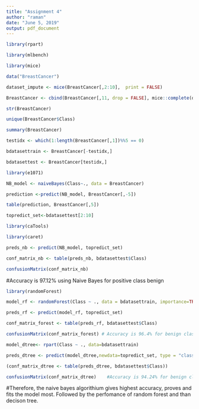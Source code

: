 ---
title: "Assignment 4"
author: "raman"
date: "June 5, 2019"
output: pdf_document
---
```{r}
library(rpart)
```

```{r}
library(mlbench)
```
```{r}
library(mice)
```
```{r}
data("BreastCancer")
```

```{r}
dataset_impute <- mice(BreastCancer[,2:10],  print = FALSE)
```
```{r}
BreastCancer <- cbind(BreastCancer[,11, drop = FALSE], mice::complete(dataset_impute, 1))
```

```{r}
str(BreastCancer)
```
```{r}
unique(BreastCancer$Class)
```

```{r}
summary(BreastCancer)
```


```{r}
testidx <- which(1:length(BreastCancer[,1])%%5 == 0)
```

```{r}
bdatasettrain <- BreastCancer[-testidx,]
```

```{r}
bdatasettest <- BreastCancer[testidx,]
```

```{r}
library(e1071)
```

```{r}
NB_model <- naiveBayes(Class~., data = BreastCancer)
```

```{r}
prediction <-predict(NB_model, BreastCancer[,-5])
```

```{r}
table(prediction, BreastCancer[,5])
```
```{r}
topredict_set<-bdatasettest[2:10]         
```

```{r}
library(caTools)
```
```{r}
library(caret)
```
```{r}
preds_nb <- predict(NB_model, topredict_set)
```

```{r}
conf_matrix_nb <- table(preds_nb, bdatasettest$Class)
```
```{r}
confusionMatrix(conf_matrix_nb)
```
#Accuracy is 97.12% using Naive Bayes for positive class benign
```{r}
library(randomForest)
```

```{r}
model_rf <- randomForest(Class ~ ., data = bdatasettrain, importance=TRUE, ntree = 5)
```
```{r}
preds_rf <- predict(model_rf, topredict_set)
```

```{r}
conf_matrix_forest <- table(preds_rf, bdatasettest$Class)
```

```{r}
confusionMatrix(conf_matrix_forest) # Accuracy is 96.4% for benign class
```
```{r}
model_dtree<- rpart(Class ~ ., data=bdatasettrain)
```

```{r}
preds_dtree <- predict(model_dtree,newdata=topredict_set, type = "class")
```

```{r}
(conf_matrix_dtree <- table(preds_dtree, bdatasettest$Class))
```
```{r}
confusionMatrix(conf_matrix_dtree)    #Accuracy is 94.24% for benign class
```
#Therefore, the naive bayes algorithium gives highest accuracy, proves and fits the model most. Followed by the perfomance of random forest and than decison tree. 




